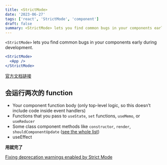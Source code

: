 ```yaml
---
title: <StrictMode>
date: '2023-06-27'
tags: ['react', 'StrictMode', 'component']
draft: false
summary: <StrictMode> lets you find common bugs in your components early during development.
---
```


`<StrictMode>` lets you find common bugs in your components early during development.

```jsx
<StrictMode>
  <App />
</StrictMode>
```

[官方文档链接](https://react.dev/reference/react/StrictMode)

## 会运行两次的 function

- Your component function body (only top-level logic, so this doesn’t include code inside event handlers)
- Functions that you pass to `useState`, `set` functions, `useMemo`, or `useReducer`
- Some class component methods like `constructor`, `render`, `shouldComponentUpdate` ([see the whole list](https://legacy.reactjs.org/docs/strict-mode.html#detecting-unexpected-side-effects))
- useEffect

**用就完了**

[Fixing deprecation warnings enabled by Strict Mode](https://react.dev/reference/react/StrictMode#fixing-deprecation-warnings-enabled-by-strict-mode)
